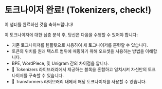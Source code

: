 # 토크나이저 완료! (Tokenizers, check!)


이 챕터를 완료하신 것을 축하드립니다!

이 토크나이저에 대한 심층 분석 후, 당신은 다음을 수행할 수 있어야 합니다:

- 기존 토크나이저를 템플릿으로 사용하여 새 토크나이저를 훈련할 수 있습니다.
- 토큰의 위치를 원래 텍스트 범위에 매핑하기 위해 오프셋을 사용하는 방법을 이해합니다.
- BPE, WordPiece, 및 Unigram 간의 차이점을 압니다.
- 🤗 Tokenizers 라이브러리에서 제공하는 블록을 혼합하고 일치시켜 자신만의 토크나이저를 구축할 수 있습니다.
- 🤗 Transformers 라이브러리 내에서 해당 토크나이저를 사용할 수 있습니다.


<EditOnGithub source="https://github.com/huggingface/course/blob/main/chapters/en/chapter6/9.mdx" />
